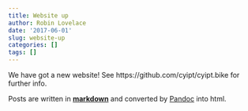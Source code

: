```yaml
---
title: Website up
author: Robin Lovelace
date: '2017-06-01'
slug: website-up
categories: []
tags: []
---
```


We have got a new website!
See https://github.com/cyipt/cyipt.bike for further info.

Posts are written in [**markdown**](http://rmarkdown.rstudio.com) and converted by [Pandoc](http://pandoc.org) into html.